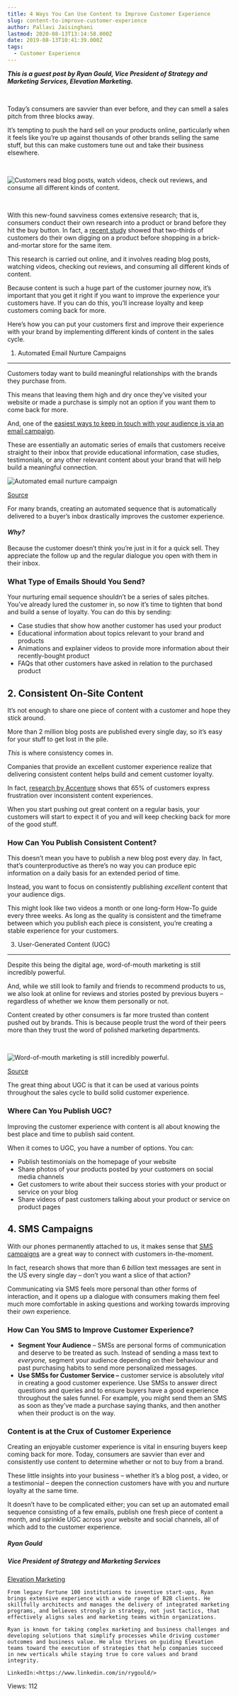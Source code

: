 ```yaml
---
title: 4 Ways You Can Use Content to Improve Customer Experience
slug: content-to-improve-customer-experience
author: Pallavi Jaisinghani
lastmod: 2020-08-13T13:14:58.000Z
date: 2019-08-13T10:41:39.000Z
tags:
  - Customer Experience
---
```


***This is a guest post by Ryan Gould, Vice President of Strategy and Marketing Services, Elevation Marketing.***


 


Today’s consumers are savvier than ever before, and they can smell a sales pitch from three blocks away. 


It’s tempting to push the hard sell on your products online, particularly when it feels like you’re up against thousands of other brands selling the same stuff, but this can make customers tune out and take their business elsewhere. 


 


![Customers read blog posts, watch videos, check out reviews, and consume all different kinds of content.](https://images-msg91.s3.ap-south-1.amazonaws.com/content/images/wordpress/2019/08/rawpixel-579264-unsplash-300x205.jpg)


 


With this new-found savviness comes extensive research; that is, consumers conduct their own research into a product or brand before they hit the buy button. In fact, a [recent study](https://www.retaildive.com/news/why-researching-online-shopping-offline-is-the-new-norm/442754/) showed that two-thirds of customers do their own digging on a product before shopping in a brick-and-mortar store for the same item. 


This research is carried out online, and it involves reading blog posts, watching videos, checking out reviews, and consuming all different kinds of content. 


Because content is such a huge part of the customer journey now, it’s important that you get it right if you want to improve the experience your customers have. If you can do this, you’ll increase loyalty and keep customers coming back for more. 


Here’s how you can put your customers first and improve their experience with your brand by implementing different kinds of content in the sales cycle. 


1. Automated Email Nurture Campaigns
------------------------------------


Customers today want to build meaningful relationships with the brands they purchase from. 


This means that leaving them high and dry once they’ve visited your website or made a purchase is simply not an option if you want them to come back for more. 


And, one of the [easiest ways to keep in touch with your audience is via an email campaign](https://www.elevationb2b.com/blog/the-power-lead-nurturing-b2b-sales).


These are essentially an automatic series of emails that customers receive straight to their inbox that provide educational information, case studies, testimonials, or any other relevant content about your brand that will help build a meaningful connection. 


![Automated email nurture campaign](https://images-msg91.s3.ap-south-1.amazonaws.com/content/images/wordpress/2019/08/AwesomeScreenshot-docs-google-document-d-1XRhMaV2W7F0gBTbqhf64HKElljalYG4lynfgyvPchA4-edit-2019-08-13_3_18-300x144.png)


[Source](https://www.retaildive.com/news/why-researching-online-shopping-offline-is-the-new-norm/442754/)


For many brands, creating an automated sequence that is automatically delivered to a buyer’s inbox drastically improves the customer experience.


#### ***Why?***


Because the customer doesn’t think you’re just in it for a quick sell. They appreciate the follow up and the regular dialogue you open with them in their inbox. 


### **What Type of Emails Should You Send?**


Your nurturing email sequence shouldn’t be a series of sales pitches. You’ve already lured the customer in, so now it’s time to tighten that bond and build a sense of loyalty. You can do this by sending:


* Case studies that show how another customer has used your product
* Educational information about topics relevant to your brand and products
* Animations and explainer videos to provide more information about their recently-bought product
* FAQs that other customers have asked in relation to the purchased product


**2. Consistent On-Site Content**
---------------------------------


It’s not enough to share one piece of content with a customer and hope they stick around.


More than 2 million blog posts are published every single day, so it’s easy for your stuff to get lost in the pile. 


*This* is where consistency comes in. 


Companies that provide an excellent customer experience realize that delivering consistent content helps build and cement customer loyalty. 


In fact, [research by Accenture](https://www.accenture.com/t20150523T052453__w__/us-en/_acnmedia/Accenture/Conversion-Assets/DotCom/Documents/Global/PDF/Strategy_3/Accenture-Global-Consumer-Pulse-Research-Study-2013-Key-Findings.pdf) shows that 65% of customers express frustration over inconsistent content experiences. 


When you start pushing out great content on a regular basis, your customers will start to expect it of you and will keep checking back for more of the good stuff. 


### **How Can You Publish Consistent Content?**


This doesn’t mean you have to publish a new blog post every day. In fact, that’s counterproductive as there’s no way you can produce epic information on a daily basis for an extended period of time.


Instead, you want to focus on consistently publishing *excellent* content that your audience digs. 


This might look like two videos a month or one long-form How-To guide every three weeks. As long as the quality is consistent and the timeframe between which you publish each piece is consistent, you’re creating a stable experience for your customers. 


3. User-Generated Content (UGC)
-------------------------------


Despite this being the digital age, word-of-mouth marketing is still incredibly powerful. 


And, while we still look to family and friends to recommend products to us, we also look at online for reviews and stories posted by previous buyers – regardless of whether we know them personally or not.


Content created by other consumers is far more trusted than content pushed out by brands. This is because people trust the word of their peers more than they trust the word of polished marketing departments. 


 


![Word-of-mouth marketing is still incredibly powerful. ](https://images-msg91.s3.ap-south-1.amazonaws.com/content/images/wordpress/2019/08/feedback-3677258_1920-300x199.jpg)


[Source](https://pixabay.com/en/feedback-review-gut-bad-3677258/)


The great thing about UGC is that it can be used at various points throughout the sales cycle to build solid customer experience.


### **Where Can You Publish UGC?**


Improving the customer experience with content is all about knowing the best place and time to publish said content.


When it comes to UGC, you have a number of options. You can:


* Publish testimonials on the homepage of your website
* Share photos of your products posted by your customers on social media channels
* Get customers to write about their success stories with your product or service on your blog
* Share videos of past customers talking about your product or service on product pages


**4. SMS Campaigns**
--------------------


With our phones permanently attached to us, it makes sense that [SMS campaigns](https://msg91.com/sms-campaign/?utm_source=int&utm_medium=blog&utm_campaign=elevation) are a great way to connect with customers in-the-moment. 


In fact, research shows that more than 6 *billion* text messages are sent in the US every single day – don’t you want a slice of that action?


Communicating via SMS feels more personal than other forms of interaction, and it opens up a dialogue with consumers making them feel much more comfortable in asking questions and working towards improving their *own* experience.


### **How Can You SMS to Improve Customer Experience?**


* **Segment Your Audience** – SMSs are personal forms of communication and deserve to be treated as such. Instead of sending a mass text to *everyone,* segment your audience depending on their behaviour and past purchasing habits to send more personalized messages.
* **Use SMSs for Customer Service –** customer service is absolutely *vital* in creating a good customer experience. Use SMSs to answer direct questions and queries and to ensure buyers have a good experience throughout the sales funnel. For example, you might send them an SMS as soon as they’ve made a purchase saying thanks, and then another when their product is on the way.


### **Content is at the Crux of Customer Experience**


Creating an enjoyable customer experience is vital in ensuring buyers keep coming back for more. Today, consumers are savvier than ever and consistently use content to determine whether or not to buy from a brand.


These little insights into your business – whether it’s a blog post, a video, or a testimonial – deepen the connection customers have with you and nurture loyalty at the same time.


It doesn’t have to be complicated either; you can set up an automated email sequence consisting of a few emails, publish one fresh piece of content a month, and sprinkle UGC across your website and social channels, all of which add to the customer experience.


##### **Ryan Gould**


##### *Vice President of Strategy and Marketing Services*


[Elevation Marketing](http://www.elevationb2b.com/)



```
From legacy Fortune 100 institutions to inventive start-ups, Ryan brings extensive experience with a wide range of B2B clients. He skillfully architects and manages the delivery of integrated marketing programs, and believes strongly in strategy, not just tactics, that effectively aligns sales and marketing teams within organizations.

Ryan is known for taking complex marketing and business challenges and developing solutions that simplify processes while driving customer outcomes and business value. He also thrives on guiding Elevation teams toward the execution of strategies that help companies succeed in new verticals while staying true to core values and brand integrity.

LinkedIn:<https://www.linkedin.com/in/rygould/>
```

 Views: 112


